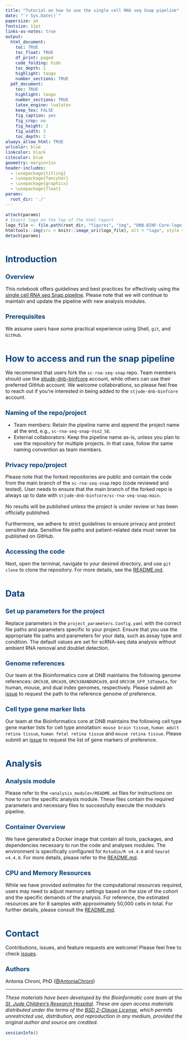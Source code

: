 ```yaml
---
title: "Tutorial on how to use the single cell RNA seq Snap pipeline"
date: "`r Sys.Date()`"
papersize: a4
fontsize: 11pt
links-as-notes: true
output:
  html_document:
    toc: TRUE
    toc_float: TRUE
    df_print: paged
    code_folding: hide
    toc_depth: 2
    highlight: tango
    number_sections: TRUE
  pdf_document:
    toc: TRUE
    highlight: tango
    number_sections: TRUE
    latex_engine: lualatex
    keep_tex: FALSE
    fig_caption: yes
    fig_crop: no
    fig_height: 2
    fig_width: 3
    toc_depth: 2
always_allow_html: TRUE
urlcolor: blue
linkcolor: black
citecolor: blue
geometry: margin=1in
header-includes: 
  - \usepackage{titling}
  - \usepackage{fancyhdr}
  - \usepackage{graphicx}
  - \usepackage{float}
params:
  root_dir: './'
---
```


```r
attach(params)
# Insert logo on the top of the html report 
logo_file <- file.path(root_dir, "figures", "img", "DNB-BINF-Core-logo.png")
htmltools::img(src = knitr::image_uri(logo_file), alt = "logo", style = "position:absolute; top:0; left:0; padding:0px; height:120px;")
detach(params)
```


\addtolength{\headheight}{2.0cm} 
\fancypagestyle{plain}{} 
\thispagestyle{fancy}
\fancyhead[L]{\includegraphics[height=120px]{`r logo_file`}}
\renewcommand{\headrulewidth}{0pt}

<style type="text/css">
:root {--DNB_BINF_Core_color: #00427B;}

h1.title {margin-top: 130px;
          margin-bottom: 25px;
          font-size: 36px;}

.nobullet li {list-style-type: none;}

.reporthead {font-size: 20px;}

body { /* Normal */
  font-size: 16px;
  font-style: Arial, Helvetica, sans-serif;}

h1 {color: var(--DNB_BINF_Core_color);
    font-size: 28px;
    margin-top: 50px;}

h2 {color: var(--DNB_BINF_Core_color);
    font-size: 20px;}

.list-group-item.active, .list-group-item.active:focus, .list-group-item.active:hover {
  background-color: var(--DNB_BINF_Core_color);}
</style>

<a href="https://wiki.stjude.org/display/CAB">

</a>

\pagebreak

# Introduction

## Overview

This notebook offers guidelines and best practices for effectively using the [single cell RNA seq Snap pipeline](https://github.com/stjude-dnb-binfcore/sc-rna-seq-snap). Please note that we will continue to maintain and update the pipeline with new analysis modules.

## Prerequisites

We assume users have some practical experience using Shell, `git`, and `GitHub`.


# How to access and run the snap pipeline

We recommend that users fork the `sc-rna-seq-snap` repo. Team members should use the [stjude-dnb-binfcore](https://github.com/stjude-dnb-binfcore) account, while others can use their preferred GitHub account. We welcome collaborations, so please feel free to reach out if you're interested in being added to the `stjude-dnb-binfcore` account.

## Naming of the repo/project

  - Team members: Retain the pipeline name and append the project name at the end, e.g., `sc-rna-seq-snap-Vsx2_SE`.
  - External collaborators: Keep the pipeline name as-is, unless you plan to use the repository for multiple projects. In that case, follow the same naming convention as team members.

## Privacy repo/project

Please note that the forked repositories are public and contain the code from the main branch of the `sc-rna-seq-snap` repo (code reviewed and tested). User needs to ensure that the main branch of the forked repo is always up to date with `stjude-dnb-binfcore/sc-rna-seq-snap:main`. 

No results will be published unless the project is under review or has been officially published. 

Furthermore, we adhere to strict guidelines to ensure privacy and protect sensitive data. Sensitive file paths and patient-related data must never be published on GitHub.

## Accessing the code

Next, open the terminal, navigate to your desired directory, and use `git clone` to clone the repository. For more details, see the [README.md](https://github.com/stjude-dnb-binfcore/sc-rna-seq-snap/blob/main/README.md#to-access-the-code-in-this-repository).


# Data

## Set up parameters for the project

Replace parameters in the `project_parameters.Config.yaml` with the correct file paths and parameters specific to your project. Ensure that you use the appropriate file paths and parameters for your data, such as assay type and condition. The default values are set for scRNA-seq data analysis without ambient RNA removal and doublet detection.

## Genome references

Our team at the Bioinformatics core at DNB maintains the following genome references: `GRCh38`, `GRCm39`, `GRCh38ANDGRCm39`, and `GRCh38_GFP_tdTomato`, for human, mouse, and dual index genomes, respectively. Please submit an [issue](https://github.com/stjude-dnb-binfcore/sc-rna-seq-snap/issues) to request the path to the reference genome of preference. 


## Cell type gene marker lists 

Our team at the Bioinformatics core at DNB maintains the following cell type gene marker lists for cell type annotation: `mouse brain tissue`, `human adult retina tissue`, `human fetal retina tissue` and `mouse retina tissue`. Please submit an [issue](https://github.com/stjude-dnb-binfcore/sc-rna-seq-snap/issues) to request the list of gene markers of preference. 


# Analysis

## Analysis module

Please refer to the `<analysis_module>/README.md` files for instructions on how to run the specific analysis module. These files contain the required parameters and necessary files to successfully execute the module’s pipeline.

## Container Overview

We have generated a Docker image that contain all tools, packages, and dependencies necessary to run the code and analyses modules. The environment is specifically configured for `Rstudio/R v4.4.0` and `Seurat v4.4.0`. For more details, please refer to the [README.md](https://github.com/stjude-dnb-binfcore/sc-rna-seq-snap/blob/main/run-container/README.md#load-specific-version-of-singularity).

## CPU and Memory Resources

While we have provided estimates for the computational resources required, users may need to adjust memory settings based on the size of the cohort and the specific demands of the analysis. For reference, the estimated resources are for 8 samples with approximately 50,000 cells in total. For further details, please consult the [README.md](https://github.com/stjude-dnb-binfcore/sc-rna-seq-snap/blob/main/README.md#to-request-memory-from-the-hpcf-cluster).


# Contact

Contributions, issues, and feature requests are welcome! Please feel free to check [issues](https://github.com/stjude-dnb-binfcore/trainings/issues).

## Authors

Antonia Chroni, PhD ([@AntoniaChroni](https://github.com/AntoniaChroni))

---

*These materials have been developed by the Bioinformatic core team at the [St. Jude Children's Research Hospital](https://www.stjude.org/). These are open access materials distributed under the terms of the [BSD 2-Clause License](https://opensource.org/license/bsd-2-clause), which permits unrestricted use, distribution, and reproduction in any medium, provided the original author and source are credited.*


```r
sessionInfo()
```